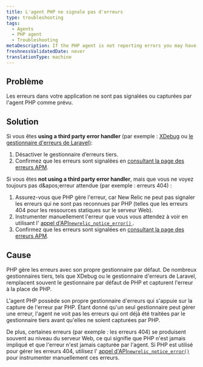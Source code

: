 ```yaml
---
title: L'agent PHP ne signale pas d'erreurs
type: troubleshooting
tags:
  - Agents
  - PHP agent
  - Troubleshooting
metaDescription: If the PHP agent is not reporting errors you may have to disable third party error handler or manually instrument the error using the agent API
freshnessValidatedDate: never
translationType: machine
---
```


## Problème

Les erreurs dans votre application ne sont pas signalées ou capturées par l&apos;agent PHP comme prévu.

## Solution

Si vous êtes <DNT>**using a third party error handler**</DNT> (par exemple : [XDebug](https://xdebug.org/) ou [le gestionnaire d&apos;erreurs de Laravel)](https://laravel.com/docs/5.2/errors):

1. Désactiver le gestionnaire d’erreurs tiers.
2. Confirmez que les erreurs sont signalées en [consultant la page des erreurs APM](/docs/apm/applications-menu/events/view-apm-error-analytics).

Si vous êtes <DNT>**not using a third party error handler**</DNT>, mais que vous ne voyez toujours pas d&amp;apos;erreur attendue (par exemple : erreurs 404) :

1. Assurez-vous que PHP gère l&apos;erreur, car New Relic ne peut pas signaler les erreurs qui ne sont pas reconnues par PHP (telles que les erreurs 404 pour les ressources statiques sur le serveur Web).
2. Instrumenter manuellement l&apos;erreur que vous vous attendez à voir en utilisant l&apos; [appel d&apos;API`newrelic_notice_error()` ](/docs/agents/php-agent/php-agent-api/newrelic_notice_error).
3. Confirmez que les erreurs sont signalées en [consultant la page des erreurs APM](/docs/apm/applications-menu/events/view-apm-error-analytics).

## Cause

PHP gère les erreurs avec son propre gestionnaire par défaut. De nombreux gestionnaires tiers, tels que XDebug ou le gestionnaire d&apos;erreurs de Laravel, remplacent souvent le gestionnaire par défaut de PHP et capturent l&apos;erreur à la place de PHP.

L&apos;agent PHP possède son propre gestionnaire d&apos;erreurs qui s&apos;appuie sur la capture de l&apos;erreur par PHP. Étant donné qu&apos;un seul gestionnaire peut gérer une erreur, l&apos;agent ne voit pas les erreurs qui ont déjà été traitées par le gestionnaire tiers avant qu&apos;elles ne soient capturées par PHP.

De plus, certaines erreurs (par exemple : les erreurs 404) se produisent souvent au niveau du serveur Web, ce qui signifie que PHP n&apos;est jamais impliqué et que l&apos;erreur n&apos;est jamais capturée par l&apos;agent. Si PHP est utilisé pour gérer les erreurs 404, utilisez l&apos; [appel d&apos;API`newrelic_notice_error()` ](/docs/agents/php-agent/php-agent-api/newrelic_notice_error)pour instrumenter manuellement ces erreurs.